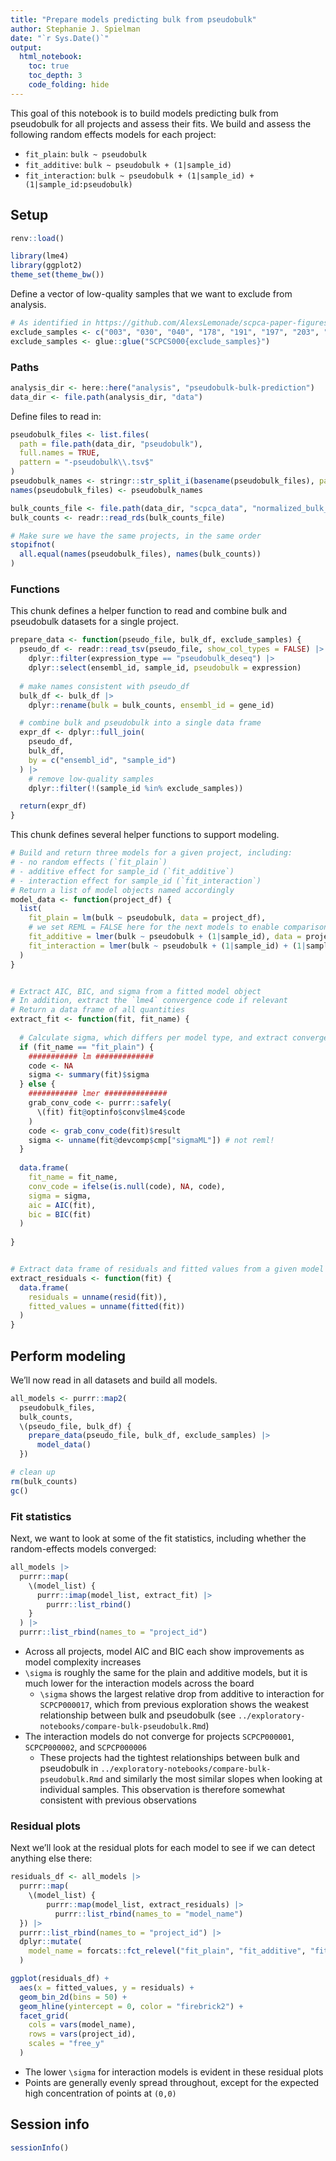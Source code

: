 ```yaml
---
title: "Prepare models predicting bulk from pseudobulk"
author: Stephanie J. Spielman
date: "`r Sys.Date()`"
output:
  html_notebook:
    toc: true
    toc_depth: 3
    code_folding: hide
---
```



This goal of this notebook is to build models predicting bulk from pseudobulk for all projects and assess their fits.
We build and assess the following random effects models for each project:

* `fit_plain`: `bulk ~ pseudobulk`
* `fit_additive`: `bulk ~ pseudobulk + (1|sample_id)`
* `fit_interaction`: `bulk ~ pseudobulk + (1|sample_id) + (1|sample_id:pseudobulk)`

## Setup

```r
renv::load()

library(lme4)
library(ggplot2)
theme_set(theme_bw())
```

Define a vector of low-quality samples that we want to exclude from analysis.

```r
# As identified in https://github.com/AlexsLemonade/scpca-paper-figures/issues/135
exclude_samples <- c("003", "030", "040", "178", "191", "197", "203", "608")
exclude_samples <- glue::glue("SCPCS000{exclude_samples}")
```


### Paths

```r
analysis_dir <- here::here("analysis", "pseudobulk-bulk-prediction")
data_dir <- file.path(analysis_dir, "data")
```


Define files to read in:

```r
pseudobulk_files <- list.files(
  path = file.path(data_dir, "pseudobulk"),
  full.names = TRUE,
  pattern = "-pseudobulk\\.tsv$"
)
pseudobulk_names <- stringr::str_split_i(basename(pseudobulk_files), pattern = "-", i = 1)
names(pseudobulk_files) <- pseudobulk_names

bulk_counts_file <- file.path(data_dir, "scpca_data", "normalized_bulk_counts.rds")
bulk_counts <- readr::read_rds(bulk_counts_file)

# Make sure we have the same projects, in the same order
stopifnot(
  all.equal(names(pseudobulk_files), names(bulk_counts))
)
```


### Functions

This chunk defines a helper function to read and combine bulk and pseudobulk datasets for a single project.
```r
prepare_data <- function(pseudo_file, bulk_df, exclude_samples) {
  pseudo_df <- readr::read_tsv(pseudo_file, show_col_types = FALSE) |>
    dplyr::filter(expression_type == "pseudobulk_deseq") |>
    dplyr::select(ensembl_id, sample_id, pseudobulk = expression)
    
  # make names consistent with pseudo_df
  bulk_df <- bulk_df |>
    dplyr::rename(bulk = bulk_counts, ensembl_id = gene_id)

  # combine bulk and pseudobulk into a single data frame
  expr_df <- dplyr::full_join(
    pseudo_df,
    bulk_df,
    by = c("ensembl_id", "sample_id")
  ) |>
    # remove low-quality samples
    dplyr::filter(!(sample_id %in% exclude_samples))

  return(expr_df)
}
```


This chunk defines several helper functions to support modeling.
```r
# Build and return three models for a given project, including:
# - no random effects (`fit_plain`)
# - additive effect for sample_id (`fit_additive`)
# - interaction effect for sample_id (`fit_interaction`)
# Return a list of model objects named accordingly
model_data <- function(project_df) {
  list(
    fit_plain = lm(bulk ~ pseudobulk, data = project_df),
    # we set REML = FALSE here for the next models to enable comparisons with fit_plain
    fit_additive = lmer(bulk ~ pseudobulk + (1|sample_id), data = project_df, REML = FALSE),
    fit_interaction = lmer(bulk ~ pseudobulk + (1|sample_id) + (1|sample_id:pseudobulk), data = project_df, REML = FALSE)
  )
}


# Extract AIC, BIC, and sigma from a fitted model object
# In addition, extract the `lme4` convergence code if relevant
# Return a data frame of all quantities
extract_fit <- function(fit, fit_name) {
  
  # Calculate sigma, which differs per model type, and extract convergence code from lmer
  if (fit_name == "fit_plain") {
    ########### lm #############
    code <- NA
    sigma <- summary(fit)$sigma
  } else {
    ########### lmer ##############
    grab_conv_code <- purrr::safely(
      \(fit) fit@optinfo$conv$lme4$code
    )
    code <- grab_conv_code(fit)$result
    sigma <- unname(fit@devcomp$cmp["sigmaML"]) # not reml!
  }
  
  data.frame(
    fit_name = fit_name,
    conv_code = ifelse(is.null(code), NA, code),
    sigma = sigma,
    aic = AIC(fit),
    bic = BIC(fit)
  )
  
}


# Extract data frame of residuals and fitted values from a given model
extract_residuals <- function(fit) {
  data.frame(
    residuals = unname(resid(fit)), 
    fitted_values = unname(fitted(fit))
  )
}
```


## Perform modeling

We'll now read in all datasets and build all models. 

```r
all_models <- purrr::map2(
  pseudobulk_files, 
  bulk_counts,
  \(pseudo_file, bulk_df) {
    prepare_data(pseudo_file, bulk_df, exclude_samples) |>
      model_data()
  })

# clean up
rm(bulk_counts)
gc()
```

### Fit statistics

Next, we want to look at some of the fit statistics, including whether the random-effects models converged:

```r
all_models |>
  purrr::map(
    \(model_list) {
      purrr::imap(model_list, extract_fit) |>
        purrr::list_rbind()
    }
  ) |>
  purrr::list_rbind(names_to = "project_id")
```

* Across all projects, model AIC and BIC each show improvements as model complexity increases
* `\sigma` is roughly the same for the plain and additive models, but it is much lower for the interaction models across the board
  * `\sigma` shows the largest relative drop from additive to interaction for `SCPCP000017`, which from previous exploration shows the weakest relationship between bulk and pseudobulk (see `../exploratory-notebooks/compare-bulk-pseudobulk.Rmd`)
* The interaction models do not converge for projects `SCPCP000001`, `SCPCP000002`, and `SCPCP000006`
  * These projects had the tightest relationships between bulk and pseudobulk in `../exploratory-notebooks/compare-bulk-pseudobulk.Rmd` and similarly the most similar slopes when looking at individual samples.
  This observation is therefore somewhat consistent with previous observations

### Residual plots

Next we'll look at the residual plots for each model to see if we can detect anything else there:

```r
residuals_df <- all_models |>
  purrr::map(
    \(model_list) {
        purrr::map(model_list, extract_residuals) |>
          purrr::list_rbind(names_to = "model_name") 
  }) |>
  purrr::list_rbind(names_to = "project_id") |>
  dplyr::mutate(
    model_name = forcats::fct_relevel("fit_plain", "fit_additive", "fit_interaction")
  )
```

```r
ggplot(residuals_df) + 
  aes(x = fitted_values, y = residuals) + 
  geom_bin_2d(bins = 50) + 
  geom_hline(yintercept = 0, color = "firebrick2") + 
  facet_grid(
    cols = vars(model_name), 
    rows = vars(project_id), 
    scales = "free_y"
  )
```


* The lower `\sigma` for interaction models is evident in these residual plots
* Points are generally evenly spread throughout, except for the expected high concentration of points at `(0,0)`

## Session info

```r
sessionInfo()
```